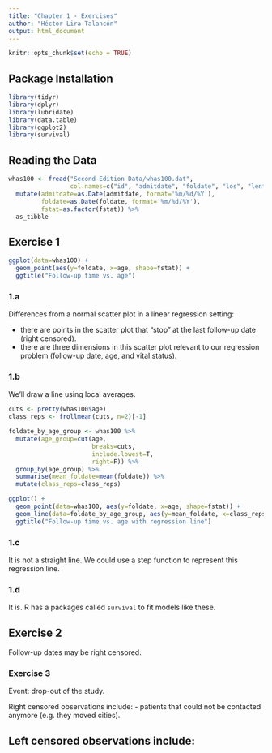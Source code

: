 ```yaml
---
title: "Chapter 1 - Exercises"
author: "Héctor Lira Talancón"
output: html_document
---
```


```r
knitr::opts_chunk$set(echo = TRUE)
```

## Package Installation

```r
library(tidyr)
library(dplyr)
library(lubridate)
library(data.table)
library(ggplot2)
library(survival)
```

## Reading the Data

```r
whas100 <- fread("Second-Edition Data/whas100.dat",
                 col.names=c("id", "admitdate", "foldate", "los", "lenfol", "fstat", "age", "gender", "bmi")) %>%
  mutate(admitdate=as.Date(admitdate, format='%m/%d/%Y'),
         foldate=as.Date(foldate, format='%m/%d/%Y'),
         fstat=as.factor(fstat)) %>%
  as_tibble
```

## Exercise 1

```r
ggplot(data=whas100) +
  geom_point(aes(y=foldate, x=age, shape=fstat)) +
  ggtitle("Follow-up time vs. age")
```

### 1.a
Differences from a normal scatter plot in a linear regression setting:

- there are points in the scatter plot that "stop" at the last follow-up date (right censored).
- there are three dimensions in this scatter plot relevant to our regression problem (follow-up date, age, and vital status).

### 1.b
We'll draw a line using local averages.

```r
cuts <- pretty(whas100$age)
class_reps <- frollmean(cuts, n=2)[-1]

foldate_by_age_group <- whas100 %>%
  mutate(age_group=cut(age,
                       breaks=cuts,
                       include.lowest=T,
                       right=F)) %>%
  group_by(age_group) %>%
  summarise(mean_foldate=mean(foldate)) %>%
  mutate(class_reps=class_reps)

ggplot() +
  geom_point(data=whas100, aes(y=foldate, x=age, shape=fstat)) +
  geom_line(data=foldate_by_age_group, aes(y=mean_foldate, x=class_reps), color="blue") +
  ggtitle("Follow-up time vs. age with regression line")
```

### 1.c
It is not a straight line. We could use a step function to represent this regression line.

### 1.d
It is. R has a packages called `survival` to fit models like these.

## Exercise 2
Follow-up dates may be right censored.

### Exercise 3
Event: drop-out of the study.

Right censored observations include:
- patients that could not be contacted anymore (e.g. they moved cities).

Left censored observations include:
- 




